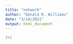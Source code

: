 ```yaml
---
title: "network"
author: "Donald R. Williams"
date: "3/14/2021"
output: html_document
---
```


```r
1+1
```

